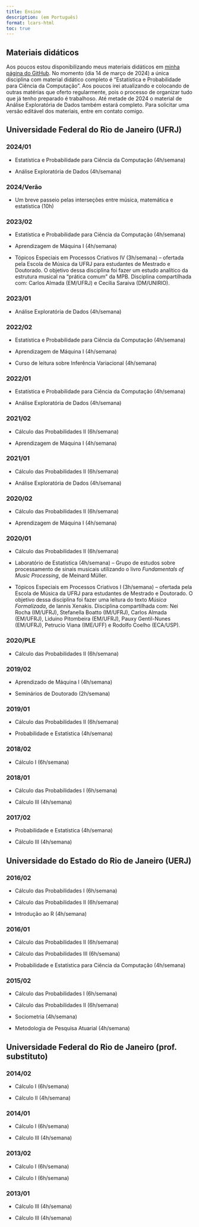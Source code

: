 ---
title: Ensino
description: (em Português)
format: lcars-html
toc: true
---

## Materiais didáticos
Aos poucos estou disponibilizando meus materiais didáticos em [minha página do GitHub](https://github.com/HugoCarvalhoUFRJ). No momento (dia 14 de março de 2024) a única disciplina com material didático completo é "Estatística e Probabilidade para Ciência da Computação". Aos poucos irei atualizando e colocando de outras matérias que oferto regularmente, pois o processo de organizar tudo que já tenho preparado é trabalhoso. Até metade de 2024 o material de Análise Exploratória de Dados também estará completo. Para solicitar uma versão editável dos materiais, entre em contato comigo.

## Universidade Federal do Rio de Janeiro (UFRJ)

### 2024/01
- Estatística e Probabilidade para Ciência da Computação (4h/semana)

- Análise Exploratória de Dados (4h/semana)

### 2024/Verão
- Um breve passeio pelas interseções entre música, matemática e estatística (10h)

### 2023/02
- Estatística e Probabilidade para Ciência da Computação (4h/semana)

- Aprendizagem de Máquina I (4h/semana)

- Tópicos Especiais em Processos Criativos IV (3h/semana) -- ofertada pela Escola de Música da UFRJ para estudantes de Mestrado e Doutorado. O objetivo dessa disciplina foi fazer um estudo analítico da estrutura musical na "prática comum" da MPB. Disciplina compartilhada com: Carlos Almada (EM/UFRJ) e Cecília Saraiva (DM/UNIRIO).

### 2023/01
- Análise Exploratória de Dados (4h/semana)

### 2022/02
- Estatística e Probabilidade para Ciência da Computação (4h/semana)

- Aprendizagem de Máquina I (4h/semana)

- Curso de leitura sobre Inferência Variacional (4h/semana)

### 2022/01
- Estatística e Probabilidade para Ciência da Computação (4h/semana)

- Análise Exploratória de Dados (4h/semana)

### 2021/02
- Cálculo das Probabilidades II (6h/semana)

- Aprendizagem de Máquina I (4h/semana)

### 2021/01
- Cálculo das Probabilidades II (6h/semana)

- Análise Exploratória de Dados (4h/semana)

### 2020/02
- Cálculo das Probabilidades II (6h/semana)

- Aprendizagem de Máquina I (4h/semana)

### 2020/01
- Cálculo das Probabilidades II (6h/semana)

- Laboratório de Estatística (4h/semana) -- Grupo de estudos sobre processamento de sinais musicais utilizando o livro *Fundamentals of Music Processing*, de Meinard Müller.

- Tópicos Especiais em Processos Criativos I (3h/semana) -- ofertada pela Escola de Música da UFRJ para estudantes de Mestrado e Doutorado. O objetivo dessa disciplina foi fazer uma leitura do texto *Música Formalizada*, de Iannis Xenakis. Disciplina compartilhada com: Nei Rocha (IM/UFRJ), Stefanella Boatto (IM/UFRJ), Carlos Almada (EM/UFRJ), Liduino Pitombeira (EM/UFRJ), Pauxy Gentil-Nunes (EM/UFRJ), Petrucio Viana (IME/UFF) e Rodolfo Coelho (ECA/USP).

### 2020/PLE
- Cálculo das Probabilidades II (6h/semana)

### 2019/02
- Aprendizado de Máquina I (4h/semana)

- Seminários de Doutorado (2h/semana)

### 2019/01
- Cálculo das Probabilidades II (6h/semana)

- Probabilidade e Estatística (4h/semana)

### 2018/02
- Cálculo I (6h/semana)

### 2018/01
- Cálculo das Probabilidades I (6h/semana)

- Cálculo III (4h/semana)

### 2017/02
- Probabilidade e Estatística (4h/semana)

- Cálculo III (4h/semana)

## Universidade do Estado do Rio de Janeiro (UERJ)

### 2016/02
- Cálculo das Probabilidades I (6h/semana)

- Cálculo das Probabilidades II (6h/semana)

- Introdução ao R (4h/semana)

### 2016/01
- Cálculo das Probabilidades II (6h/semana)

- Cálculo das Probabilidades III (6h/semana)

- Probabilidade e Estatística para Ciência da Computação (4h/semana)

### 2015/02
- Cálculo das Probabilidades I (6h/semana)

- Cálculo das Probabilidades II (6h/semana)

- Sociometria (4h/semana)

- Metodologia de Pesquisa Atuarial (4h/semana)

## Universidade Federal do Rio de Janeiro (prof. substituto)

### 2014/02
- Cálculo I (6h/semana)

- Cálculo II (4h/semana)

### 2014/01
- Cálculo I (6h/semana)

- Cálculo III (4h/semana)

### 2013/02
- Cálculo I (6h/semana)

- Cálculo I (6h/semana)

### 2013/01
- Cálculo III (4h/semana)

- Cálculo III (4h/semana)
